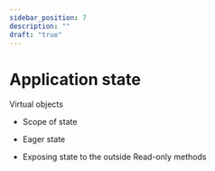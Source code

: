 ```yaml
---
sidebar_position: 7
description: ""
draft: "true"
---
```


# Application state

Virtual objects

- Scope of state

- Eager state


- Exposing state to the outside
  Read-only methods
